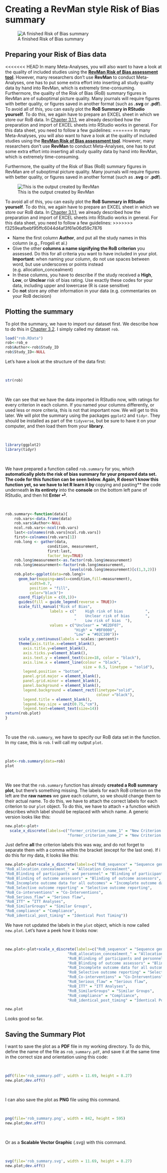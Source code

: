 # Creating a RevMan style Risk of Bias summary

![A finished Risk of Bias summary](robplot.png)

## Preparing your Risk of Bias data

<<<<<<< HEAD
In many Meta-Analyses, you will also want to have a look at the quality of included studies using the [**RevMan Risk of Bias assessment tool**](https://handbook-5-1.cochrane.org/chapter_8/8_6_presentation_of_assessments_of_risk_of_bias.htm). However, many researchers don't use **RevMan** to conduct Meta-Analyses, one has to put some extra effort into inserting all study quality data by hand into RevMan, which is extremely time-consuming. Furthermore, the quality of the Risk of Bias (RoB) summary figures in RevMan are of suboptimal picture quality. Many journals will require figures with better quality, or figures saved in another format (such as **.svg** or **.pdf**). To avoid all of this, you can easily plot the **RoB Summary in RStudio yourself**. To do this, we again have to prepare an EXCEL sheet in which we store our RoB data. In [Chapter 3.1.1](#excel_preparation), we already described how the preparation and import of EXCEL sheets into RStudio works in general. For this data sheet, you need to follow a few guidelines:
=======
In many Meta-Analyses, you will also want to have a look at the quality of included studies using the [**RevMan Risk of Bias assessment tool**](https://handbook-5-1.cochrane.org/chapter_8/8_6_presentation_of_assessments_of_risk_of_bias.htm). However, many researchers don't use **RevMan** to conduct Meta-Analyses, one has to put some extra effort into inserting all study quality data by hand into RevMan, which is extremely time-consuming.

Furthermore, the quality of the Risk of Bias (RoB) summary figures in RevMan are of suboptimal picture quality. Many journals will require figures with better quality, or figures saved in another format (such as **.svg** or **.pdf**).

![This is the output created by RevMan](robsummaryrevman.png)

To avoid all of this, you can easily plot the **RoB Summary in RStudio yourself**.
To do this, we again have to prepare an EXCEL sheet in which we store our RoB data. In [Chapter 3.1.1](#excel_preparation), we already described how the preparation and import of EXCEL sheets into RStudio works in general. For this data sheet, you need to follow a few guidelines:
>>>>>>> f3259eafbebf95ffc6044d4af3f61e06d59c7876

* Name the first column **Author**, and put all the study names in this column (e.g., Frogeli et al.)
* Give the other **columns a name signifying the RoB criterion** you assessed. Do this for all criteria you want to have included in your plot. **Important**: when naming your column, do not use spaces between word, but use underscores or points instead (e.g. allocation_concealment)
* In these columns, you have to describe if the study received a **High**, **Low**, or **Unclear** risk of bias rating. Use exactly these codes for your data, including upper and lowercase (R is case sensitive)
* Do **not** store any other information in your data (e.g. commentaries on your RoB decision)

## Plotting the summary

To plot the summary, we have to import our dataset first. We describe how to do this in [Chapter 3.2](#import_excel). I simply called my dataset `rob`.

```r
load("rob.RData")
rob<-rob_e
rob$Author<-rob$Study_ID
rob$Study_ID<-NULL

```

Let's have a look at the structure of the data first:

$~$

```r
str(rob)
```

$~$

We can see that we have the data imported in RStudio now, with ratings for every criterion in each column. If you named your columns differently, or used less or more criteria, this is not that important now. We will get to this later. We will plot the summary using the packages `ggplot2` and `tidyr`. They should be installed as part of the `tidyverse`, but be sure to have it on your computer, and then load them from your **library**.

$~$

```r
library(ggplot2)
library(tidyr)
```

$~$

We have prepared a function called `rob.summary` for you, which **automatically plots the risk of bias summary for your prepared data set. The code for this function can be seen below. Again, R doesn't know this function yet, so we have to let R learn it by **copying and pasting** the code underneath **in its entirety** into the **console** on the bottom left pane of RStudio, and then hit **Enter ⏎**.

$~$

```r
rob.summary<-function(data){
    rob.vars<-data.frame(data)
    rob.vars$Author<-NULL
    ncol.rob.vars<-ncol(rob.vars)
    last<-colnames(rob.vars[ncol.rob.vars])
    first<-colnames(rob.vars[1])
    rob.long <- gather(data,
                   condition, measurement,
                   first:last,
                   factor_key=TRUE)
    rob.long$measurement<-as.factor(rob.long$measurement)
    rob.long$measurement<-factor(rob.long$measurement,
                             levels(rob.long$measurement)[c(1,3,2)])
    rob.plot<-ggplot(data=rob.long)+
      geom_bar(mapping=aes(x=condition,fill=measurement),
           width=0.7,
           position = "fill",
           color="black")+
      coord_flip(ylim = c(0,1))+
      guides(fill = guide_legend(reverse = TRUE))+
      scale_fill_manual("Risk of Bias",
                    labels = c("    High risk of bias          ",
                               "    Unclear risk of bias       ",
                               "    Low risk of bias  "),
                    values = c("Unclear" = "#E2DF07",
                               "High" = "#BF0000",
                               "Low" = "#02C100"))+
      scale_y_continuous(labels = scales::percent)+
      theme(axis.title.x=element_blank(),
        axis.title.y=element_blank(),
        axis.ticks.y=element_blank(),
        axis.text.y = element_text(size=18, color = "black"),
        axis.line.x = element_line(colour = "black",
                                   size = 0.5, linetype = "solid"),
        legend.position = "bottom",
        panel.grid.major = element_blank(),
        panel.grid.minor = element_blank(),
        panel.background = element_blank(),
        legend.background = element_rect(linetype="solid",
                                         colour ="black"),
        legend.title = element_blank(),
        legend.key.size = unit(0.75,"cm"),
        legend.text=element_text(size=14))
return(rob.plot)
}
```

$~$

To use the `rob.summary`, we have to specify our RoB data set in the function. In my case, this is `rob`. I will call my output `plot`.

$~$

```r
plot<-rob.summary(data=rob)
plot
```

$~$

We see that the `rob.summary` function has already **created a RoB summary plot**, but there's something missing. The labels for each RoB criterion on the left are the **raw names** we gave each column, so we should change them to their actual name. To do this, we have to attach the correct labels for each criterion to our `plot` object. To do this, we have to attach `+` a function which describes which label should be replaced with which name. A generic version looks like this:

```r
new.plot<-plot+
  scale_x_discrete(labels=c("former_criterion_name_1" = "New Criterion Name 1", 
                            "former_criterion_name_2" = "New Criterion Name 2"))

```

Just define **all** the criterion labels this was way, and do not forget to separate them with a comma within the bracket (except for the last one). If i do this for my data, it looks like this:

```r
new.plot<-plot+scale_x_discrete(labels=c("RoB_sequence" = "Sequence generation",
"RoB_allocation_concealment_" = "Allocation Concealment",
"RoB_Blinding of participants and personnel" = "Blinding of participants and personnel",
"RoB_Blinding of outcome assessors" = "Blinding of outcome assessors",
"RoB_Incomplete outcome data for all outcomes" = "Incomplete outcome data",
"RoB_Selective outcome reporting" = "Selective outcome reporting",
"RoB_Co-interventions" = "Co-Interventions",
"RoB_Serious_flaw" = "Serious flaw",
"RoB_ITT" = "ITT Analyses",
"RoB_SimilarGroups" = "Similar Groups",
"RoB_compliance" = "Compliance",
"RoB_identical_post_timing" = "Identical Post Timing"))
```

We have not updated the labels in the `plot` object, which is now called `new.plot`. Let's have a peek how it looks now:

$~$

```r
new.plot<-plot+scale_x_discrete(labels=c("RoB_sequence" = "Sequence generation",
                            "RoB_allocation_concealment_" = "Allocation Concealment",
                            "RoB_Blinding of participants and personnel" = "Blinding of participants and personnel",
                            "RoB_Blinding of outcome assessors" = "Blinding of outcome assessors",
                            "RoB_Incomplete outcome data for all outcomes" = "Incomplete outcome data",
                            "RoB_Selective outcome reporting" = "Selective outcome reporting",
                            "RoB_Co-interventions" = "Co-Interventions",
                            "RoB_Serious_flaw" = "Serious flaw",
                            "RoB_ITT" = "ITT Analyses",
                            "RoB_SimilarGroups" = "Similar Groups",
                            "RoB_compliance" = "Compliance",
                            "RoB_identical_post_timing" = "Identical Post Timing"))
```

```r
new.plot
```

Looks good so far.  

## Saving the Summary Plot {#saving}

I want to save the plot as a **PDF** file in my working directory. To do this, define the name of the file as `rob_summary.pdf`, and save it at the same time in the correct size and orientation using this code:

$~$

```r
pdf(file='rob_summary.pdf', width = 11.69, height = 8.27) 
new.plot;dev.off() 
```

$~$

I can also save the plot as **PNG** file using this command.

$~$

```r
png(file='rob_summary.png', width = 842, height = 595) 
new.plot;dev.off() 
```

$~$

Or as a **Scalable Vector Graphic** (.svg) with this command.

$~$

```r
svg(file='rob_summary.svg', width = 11.69, height = 8.27) 
new.plot;dev.off() 
```

